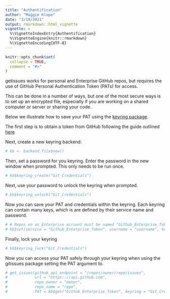 ```yaml
---
title: "Authentification"
author: "Maggie Klope"
date: "3/19/2021"
output: rmarkdown::html_vignette
vignette: >
  %\VignetteIndexEntry{Authentification}
  %\VignetteEngine{knitr::rmarkdown}
  %\VignetteEncoding{UTF-8}
---
```


```r
knitr::opts_chunk$set(
  collapse = TRUE,
  comment = "#>"
)
```

getissues works for personal and Enterprise GitHub repos, but requires the use of GitHub Personal Authentication Token (PATs) for access.

This can be done in a number of ways, but one of the most secure ways is to set up an encrypted file, especially if you are working on a shared computer or server or sharing your code.

Below we illustrate how to save your PAT using the [keyring package](https://cran.r-project.org/web/packages/keyring/index.html).

The first step is to obtain a token from GitHub following the guide outlined [here](https://docs.github.com/en/github/authenticating-to-github/creating-a-personal-access-token)

Next, create a new keyring backend:
```r
# kb <- backend_file$new()
```

Then, set a password for you keyring. Enter the password in the new window when prompted.
This only needs to be run once.
```r
# kb$keyring_create("Git_Credentials")
```

Next, use your password to unlock the keyring when prompted.
```r
# kb$keyring_unlock("Git_Credentials")
```

Now you can save your PAT and credentials within the keyring.  Each keyring can contain many keys, which is are defined by their service name and password.
```r
# # Repos on an Enterprise account must be named "Github_Enterprise_Token"
# kb$set(service = "Github_Enterprise_Token", username = "username", keyring = "Git_Credentials")
```

Finally, lock your keyring
```r
# kb$keyring_lock("Git_Credentials") 
```

Now you can access your PAT safely through your keyring when using the gitissues package setting the PAT argument to.
```r
# get_issues(github_api_endpoint = "/repos/owner/repo/issues",
#            url = "https:://api.github.com",
#            repo_owner = "owner",
#            repo_name = "repo",
#            PAT = kb$get("Github_Enterprise_Token", keyring = "Git_Credentials"))

```
